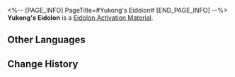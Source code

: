 <%-- [PAGE_INFO]
PageTitle=#Yukong's Eidolon#
[END_PAGE_INFO] --%>
{{Item Infobox
|id          = 11207
|image       = Item Yukong's Eidolon.png
|type        = Eidolon Activation Material
|invCategory = 
|rarity      = 4
|effect      = 
|description = Material for raising Yukong's Eidolon Level.
}}
'''Yukong's Eidolon''' is a [[Eidolon Activation Material]].

==Other Languages==
{{Other Languages
|en   = Yukong's Eidolon
|zhs  = 【驭空】的星魂
|zht  = 【馭空】的星魂
|ja   = 「御空」の星魂
|ko   = [어공]의 성혼
|es   = Eidolon de Yukong
|fr   = Eidolon de Yukong
|ru   = Эйдолон Юйкун
|th   = Eidolon ของ Yukong
|vi   = Tinh Hồn Của Yukong
|de   = Yukongs Eidolon
|id   = Yukong's Eidolon
|pt   = Eidolon de Yukong
}}

==Change History==
{{Change History|1.1}}